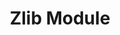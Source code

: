 ---
id: "node_hard_020"
questionType: "MULTIPLE_CHOICE"
title: "Zlib Module"
description: "What is the zlib module used for?"
difficulty: "HARD"
category: "Node.js"
options:
  - "Encrypting files"
  - "Compressing and decompressing data"
  - "Streaming video"
  - "Parsing XML"
correctAnswer: 1
---